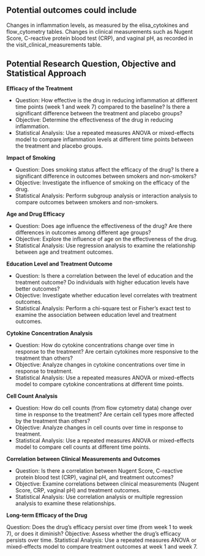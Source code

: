 
\

## Potential outcomes could include

Changes in inflammation levels, as measured by the elisa_cytokines and flow_cytometry tables.
Changes in clinical measurements such as Nugent Score, C-reactive protein blood test (CRP), and vaginal pH, as recorded in the visit_clinical_measurements table.


## Potential Research Question, Objective and Statistical Approach

**Efficacy of the Treatment**

- Question: How effective is the drug in reducing inflammation at different time points (week 1 and week 7) compared to the baseline? Is there a significant difference between the treatment and placebo groups?
- Objective: Determine the effectiveness of the drug in reducing inflammation.
- Statistical Analysis: Use a repeated measures ANOVA or mixed-effects model to compare inflammation levels at different time points between the treatment and placebo groups.

**Impact of Smoking**

- Question: Does smoking status affect the efficacy of the drug? Is there a significant difference in outcomes between smokers and non-smokers?
- Objective: Investigate the influence of smoking on the efficacy of the drug.
- Statistical Analysis: Perform subgroup analysis or interaction analysis to compare outcomes between smokers and non-smokers.


**Age and Drug Efficacy**

- Question: Does age influence the effectiveness of the drug? Are there differences in outcomes among different age groups?
- Objective: Explore the influence of age on the effectiveness of the drug.
- Statistical Analysis: Use regression analysis to examine the relationship between age and treatment outcomes.

**Education Level and Treatment Outcome**

- Question: Is there a correlation between the level of education and the treatment outcome? Do individuals with higher education levels have better outcomes?
- Objective: Investigate whether education level correlates with treatment outcomes.
- Statistical Analysis: Perform a chi-square test or Fisher’s exact test to examine the association between education level and treatment outcomes.


**Cytokine Concentration Analysis**

- Question: How do cytokine concentrations change over time in response to the treatment? Are certain cytokines more responsive to the treatment than others?
- Objective: Analyze changes in cytokine concentrations over time in response to treatment.
- Statistical Analysis: Use a repeated measures ANOVA or mixed-effects model to compare cytokine concentrations at different time points.

**Cell Count Analysis**

- Question: How do cell counts (from flow cytometry data) change over time in response to the treatment? Are certain cell types more affected by the treatment than others?
- Objective: Analyze changes in cell counts over time in response to treatment.
- Statistical Analysis: Use a repeated measures ANOVA or mixed-effects model to compare cell counts at different time points.

**Correlation between Clinical Measurements and Outcomes**

- Question: Is there a correlation between Nugent Score, C-reactive protein blood test (CRP), vaginal pH, and treatment outcomes?
- Objective: Examine correlations between clinical measurements (Nugent Score, CRP, vaginal pH) and treatment outcomes.
- Statistical Analysis: Use correlation analysis or multiple regression analysis to examine these relationships.

**Long-term Efficacy of the Drug**

Question: Does the drug’s efficacy persist over time (from week 1 to week 7), or does it diminish?
Objective: Assess whether the drug’s efficacy persists over time.
Statistical Analysis: Use a repeated measures ANOVA or mixed-effects model to compare treatment outcomes at week 1 and week 7.

